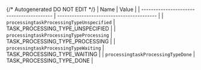 {/* Autogenerated DO NOT EDIT  */}
| Name                                      | Value                                     |
| ----------------------------------------- | ----------------------------------------- |
| `processingtaskProcessingTypeUnspecified` | TASK_PROCESSING_TYPE_UNSPECIFIED          |
| `processingtaskProcessingTypeProcessing`  | TASK_PROCESSING_TYPE_PROCESSING           |
| `processingtaskProcessingTypeWaiting`     | TASK_PROCESSING_TYPE_WAITING              |
| `processingtaskProcessingTypeDone`        | TASK_PROCESSING_TYPE_DONE                 |